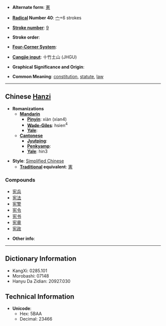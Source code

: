 * '''Alternate form''': [[憲]]

* '''[[Wiktionary:Chinese radical index| Radical]] Number 40''': [[Wiktionary:Chinese radical index 宀|宀]]+6 strokes

* '''[[Wiktionary:Chinese total strokes index|Stroke number]]''': [[Wiktionary:Chinese total strokes index 9|9]]

* '''Stroke order''': 

* '''[[Wiktionary:Chinese four corner index|Four-Corner System]]''': 

* '''[[Wiktionary:Chinese Cangjie index|Cangjie input]]''': 十竹土山 (JHGU)

* '''Graphical Significance and Origin''': 

* '''Common Meaning''': [[constitution]], [[statute]], [[law]]

----

== Chinese [[Hanzi]] ==

* '''Romanizations'''
** '''[[Mandarin]]'''
*** '''[[Pinyin]]''': xiàn (xian4)
*** '''[[Wade-Giles]]''': hsien<sup>4</sup>
*** '''[[Yale]]''': 
** '''[[Cantonese]]'''
*** '''[[Jyutping]]''':
*** '''[[Penkyamp]]''': 
*** '''[[Yale]]''': hin3

* '''Style''': [[Simplified Chinese]] 
** '''[[Traditional Chinese|Traditional]] equivalent''': [[憲]]

===Compounds===
*[[宪兵]]
*[[宪法]]
*[[宪警]]
*[[宪令]]
*[[宪书]]
*[[宪章]]
*[[宪政]]

* '''Other info''': 

----

== Dictionary Information ==

* KangXi: 0285.101
* Morobashi: 07148
* Hanyu Da Zidian: 20927.030

== Technical Information ==

* '''Unicode''':
** Hex: 5BAA
** Decimal: 23466